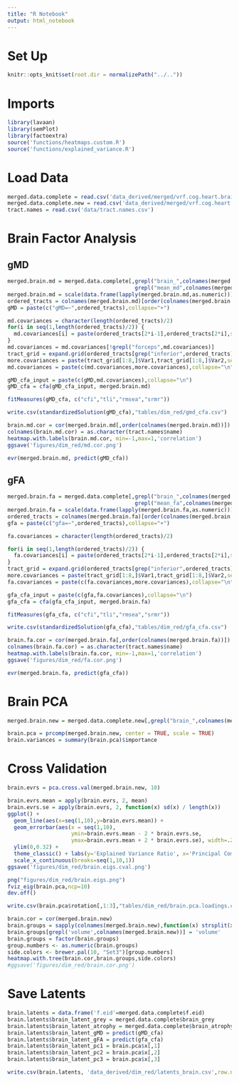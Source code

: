 ```yaml
---
title: "R Notebook"
output: html_notebook
---
```


# Set Up
```r
knitr::opts_knit$set(root.dir = normalizePath("../.."))
```

# Imports
```r
library(lavaan)
library(semPlot)
library(factoextra)
source('functions/heatmaps.custom.R')
source('functions/explained_variance.R')
```

# Load Data
```r
merged.data.complete = read.csv('data_derived/merged/vrf.cog.heart.brain.trad.healthy.csv')
merged.data.complete.new = read.csv('data_derived/merged/vrf.cog.heart.brain.new.healthy.csv')
tract.names = read.csv('data/tract.names.csv')
```

# Brain Factor Analysis
## gMD 
```r
merged.brain.md = merged.data.complete[,grepl("brain_",colnames(merged.data.complete))&
                                        grepl("mean_md",colnames(merged.data.complete))]
merged.brain.md = scale(data.frame(lapply(merged.brain.md,as.numeric)))
ordered_tracts = colnames(merged.brain.md)[order(colnames(merged.brain.md))]
gMD = paste(c("gMD=~",ordered_tracts),collapse="+")
```

```r
md.covariances = character(length(ordered_tracts)/2)
for(i in seq(1,length(ordered_tracts)/2)) {
  md.covariances[i] = paste(ordered_tracts[2*i-1],ordered_tracts[2*i],sep="~~")
}
md.covariances = md.covariances[!grepl("forceps",md.covariances)]
tract_grid = expand.grid(ordered_tracts[grep("inferior",ordered_tracts)],ordered_tracts[grep("inferior",ordered_tracts)])
more.covariances = paste(tract_grid[1:8,]$Var1,tract_grid[1:8,]$Var2,sep="~~")[3:6]
md.covariances = paste(c(md.covariances,more.covariances),collapse="\n")
```

```r
gMD_cfa_input = paste(c(gMD,md.covariances),collapse="\n")
gMD_cfa = cfa(gMD_cfa_input, merged.brain.md)
```

```r
fitMeasures(gMD_cfa, c("cfi","tli","rmsea","srmr"))
```

```r
write.csv(standardizedSolution(gMD_cfa),"tables/dim_red/gmd_cfa.csv")
```

```r
brain.md.cor = cor(merged.brain.md[,order(colnames(merged.brain.md))])
colnames(brain.md.cor) = as.character(tract.names$name)
heatmap.with.labels(brain.md.cor, min=-1,max=1,'correlation')
ggsave('figures/dim_red/md.cor.png')
```

```r
evr(merged.brain.md, predict(gMD_cfa))
```

## gFA 
```r
merged.brain.fa = merged.data.complete[,grepl("brain_",colnames(merged.data.complete))&
                                        grepl("mean_fa",colnames(merged.data.complete))]
merged.brain.fa = scale(data.frame(lapply(merged.brain.fa,as.numeric)))
ordered_tracts = colnames(merged.brain.fa)[order(colnames(merged.brain.fa))]
gfa = paste(c("gfa=~",ordered_tracts),collapse="+")
```

```r
fa.covariances = character(length(ordered_tracts)/2)

for(i in seq(1,length(ordered_tracts)/2)) {
  fa.covariances[i] = paste(ordered_tracts[2*i-1],ordered_tracts[2*i],sep="~~")
}
tract_grid = expand.grid(ordered_tracts[grep("inferior",ordered_tracts)],ordered_tracts[grep("inferior",ordered_tracts)])
more.covariances = paste(tract_grid[1:8,]$Var1,tract_grid[1:8,]$Var2,sep="~~")[3:6]
fa.covariances = paste(c(fa.covariances,more.covariances),collapse="\n")
```

```r
gfa_cfa_input = paste(c(gfa,fa.covariances),collapse="\n")
gfa_cfa = cfa(gfa_cfa_input, merged.brain.fa)
```

```r
fitMeasures(gfa_cfa, c("cfi","tli","rmsea","srmr"))
```

```r
write.csv(standardizedSolution(gfa_cfa),"tables/dim_red/gfa_cfa.csv")
```

```r
brain.fa.cor = cor(merged.brain.fa[,order(colnames(merged.brain.fa))])
colnames(brain.fa.cor) = as.character(tract.names$name)
heatmap.with.labels(brain.fa.cor, min=-1,max=1,'correlation')
ggsave('figures/dim_red/fa.cor.png')
```
```r
evr(merged.brain.fa, predict(gfa_cfa))
```


# Brain PCA

```r
merged.brain.new = merged.data.complete.new[,grepl("brain_",colnames(merged.data.complete.new))]
```

```r
brain.pca = prcomp(merged.brain.new, center = TRUE, scale = TRUE)
brain.variances = summary(brain.pca)$importance
```

# Cross Validation
```r
brain.evrs = pca.cross.val(merged.brain.new, 10)
```

```r
brain.evrs.mean = apply(brain.evrs, 2, mean)
brain.evrs.se = apply(brain.evrs, 2, function(x) sd(x) / length(x))
ggplot() + 
  geom_line(aes(x=seq(1,10),y=brain.evrs.mean)) + 
  geom_errorbar(aes(x = seq(1,10),
                    ymin=brain.evrs.mean - 2 * brain.evrs.se, 
                    ymax=brain.evrs.mean + 2 * brain.evrs.se), width=.2) + 
  ylim(0,0.32) + 
  theme_classic() + labs(y='Explained Variance Ratio', x='Principal Component') + 
  scale_x_continuous(breaks=seq(1,10,1)) 
ggsave('figures/dim_red/brain.eigs.cval.png')
```



```r
png("figures/dim_red/brain.eigs.png")
fviz_eig(brain.pca,ncp=10) 
dev.off()
```

```r
write.csv(brain.pca$rotation[,1:3],"tables/dim_red/brain.pca.loadings.csv")
```

```r
brain.cor = cor(merged.brain.new)
brain.groups = sapply(colnames(merged.brain.new),function(x) strsplit(x,'_')[[1]][3])
brain.groups[grepl('volume',colnames(merged.brain.new))] = 'volume'
brain.groups = factor(brain.groups)
group.numbers <- as.numeric(brain.groups)
side.colors <- brewer.pal(10, "Set3")[group.numbers]
heatmap.with.tree(brain.cor,brain.groups,side.colors)
#ggsave('figures/dim_red/brain.cor.png')
```


# Save Latents

```r
brain.latents = data.frame('f.eid'=merged.data.complete$f.eid)
brain.latents$brain_latent_grey = merged.data.complete$brain_grey
brain.latents$brain_latent_atrophy = merged.data.complete$brain_atrophy
brain.latents$brain_latent_gMD = predict(gMD_cfa)
brain.latents$brain_latent_gFA = predict(gfa_cfa)
brain.latents$brain_latent_pc1 = brain.pca$x[,1]
brain.latents$brain_latent_pc2 = brain.pca$x[,2]
brain.latents$brain_latent_pc3 = brain.pca$x[,3]
```

```r
write.csv(brain.latents, 'data_derived/dim_red/latents_brain.csv',row.names = FALSE)
```


